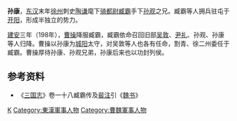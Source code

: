 '''孙康'''，[[东汉|东汉]]末年[[徐州|徐州]]刺史[[陶谦|陶谦]]麾下[[骑都尉|骑都尉]][[臧霸|臧霸]]手下[[孙观_(东汉)|孙观]]之兄。臧霸等人拥兵驻屯于[[开阳|开阳]]，形成半独立的势力。

[[建安_(东汉)|建安]]三年（198年），[[曹操|曹操]]降服臧霸，臧霸依命召回旧部[[吴敦|吴敦]]、[[尹礼|尹礼]]、孙观、孙康等人归降。曹操以孙康为[[城阳|城阳]]太守，对吴敦等人也各有任命，割青、徐二州委任于臧霸。曹操厚待孙康、孙观兄弟，孙康后来也以功封列侯。

== 参考资料 ==
*《[[三国志|三国志]]》卷一十八臧霸传及[[裴注|裴注]]引《[[魏書_(王沈)|魏书]]》

[[Category:孙姓|K]]
[[Category:東漢軍事人物|Category:東漢軍事人物]]
[[Category:曹魏軍事人物|Category:曹魏軍事人物]]